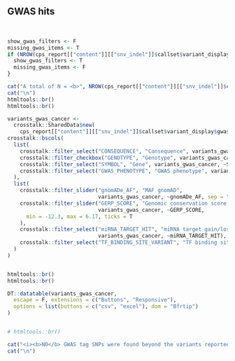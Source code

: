 ## GWAS hits 

<br>

```r

show_gwas_filters <- F
missing_gwas_items <- T
if (NROW(cps_report[["content"]][["snv_indel"]]$callset$variant_display$gwas) > 0) {
  show_gwas_filters <- T
  missing_gwas_items <- F
}

```

```r

cat("A total of N = <b>", NROW(cps_report[["content"]][["snv_indel"]]$callset$variant_display$gwas), "</b> other germline variant(s) in the query VCF are associated with cancer phenotypes, as found through [genome-wide association studies](https://www.ebi.ac.uk/gwas/):")
cat("\n")
htmltools::br()
htmltools::br()

variants_gwas_cancer <- 
  crosstalk::SharedData$new(
    cps_report[["content"]][["snv_indel"]]$callset$variant_display$gwas)
crosstalk::bscols(
  list(
    crosstalk::filter_select("CONSEQUENCE", "Consequence", variants_gwas_cancer, ~CONSEQUENCE),
    crosstalk::filter_checkbox("GENOTYPE", "Genotype", variants_gwas_cancer, ~GENOTYPE),
    crosstalk::filter_select("SYMBOL", "Gene", variants_gwas_cancer, ~SYMBOL),
    crosstalk::filter_select("GWAS_PHENOTYPE", "GWAS phenotype", variants_gwas_cancer, ~GWAS_PHENOTYPE)
  ),
  list(
    crosstalk::filter_slider("gnomADe_AF", "MAF gnomAD", 
                             variants_gwas_cancer, ~gnomADe_AF, sep = "", ticks = F),
    crosstalk::filter_slider("GERP_SCORE", "Genomic conservation score (GERP)", 
                             variants_gwas_cancer, ~GERP_SCORE,
      min = -12.3, max = 6.17, ticks = T
    ),
    crosstalk::filter_select("miRNA_TARGET_HIT", "miRNA target gain/loss", 
                             variants_gwas_cancer, ~miRNA_TARGET_HIT),
    crosstalk::filter_select("TF_BINDING_SITE_VARIANT", "TF binding site alteration", variants_gwas_cancer, ~TF_BINDING_SITE_VARIANT)
  )
)


htmltools::br()
htmltools::br()

DT::datatable(variants_gwas_cancer,
  escape = F, extensions = c("Buttons", "Responsive"),
  options = list(buttons = c("csv", "excel"), dom = "Bfrtip")
)


# htmltools::br()
```

```r
cat("<i><b>NO</b> GWAS tag SNPs were found beyond the variants reported in the targeted cancer predisposition genes </i>", sep = "\n")
cat("\n")
```
<br><br>
